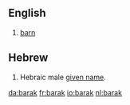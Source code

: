 ==English==
# [[barn]]

==Hebrew==
# Hebraic male [[given name]].

[[da:barak]]
[[fr:barak]]
[[io:barak]]
[[nl:barak]]